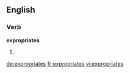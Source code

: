 ==English==

===Verb===
'''expropriates'''

# {{third-person singular of|[[expropriate]]}}

[[de:expropriates]]
[[fr:expropriates]]
[[vi:expropriates]]